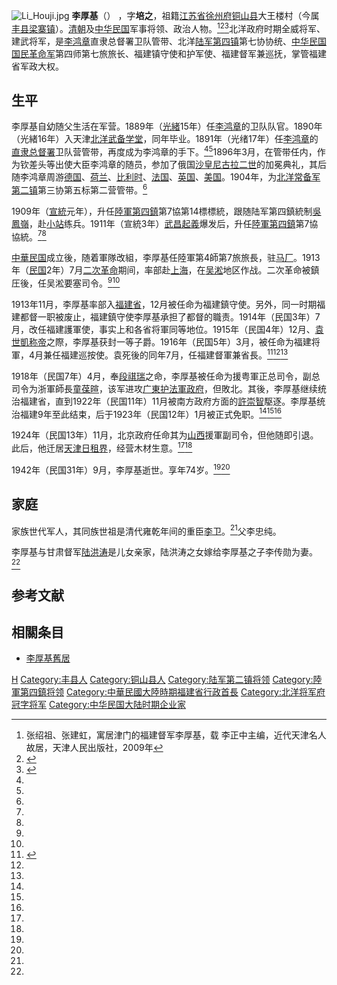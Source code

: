 {{Otheruses|other=名为李培之的其他人物|李培之}}
[[File:Li_Houji.jpg|thumb]]
'''李厚基'''（{{bd|1869年||1942年|9月}}） ，字'''培之'''，祖籍[[江苏省|江苏省]][[徐州府|徐州府]][[铜山县_(清朝)|铜山县]]大王楼村（今属[[丰县|丰县]][[梁寨镇|梁寨镇]]）。[[清朝|清朝]]及[[中华民国|中华民国]]军事将领、政治人物。<ref name=zhang>张绍祖、张建虹，寓居津门的福建督军李厚基，载 李正中主编，近代天津名人故居，天津人民出版社，2009年</ref><ref name=lai>{{Cite book<!--|和書-->|author = 来新夏等|title = 北洋軍閥史 下冊|year = 2000|publisher = [[南開大学|南開大学]]出版社|isbn = 7-310-01517-7}}</ref><ref name=xu>{{Cite book<!--|和書-->|author = 徐友春主編|title = 民国人物大辞典 増訂版|year = 2007|publisher = 河北人民出版社|isbn = 978-7-202-03014-1}}</ref>北洋政府时期全威将军、建武将军，是[[李鸿章|李鸿章]]直隶总督署卫队管带、北洋[[陆军第四镇|陆军第四镇]]第七协协统、[[中華民國國民革命軍|中华民国国民革命军]]第四师第七旅旅长、福建镇守使和护军使、福建督军兼巡抚，掌管福建省军政大权。

==生平==
李厚基自幼随父生活在军营。1889年（[[光緒|光緒]]15年）任[[李鸿章|李鸿章]]的卫队队官。1890年（光緒16年）入天津[[北洋武备学堂|北洋武备学堂]]，同年毕业。1891年（光绪17年）任[[李鸿章|李鸿章]]的[[直隶总督署|直隶总督署]]卫队营管带，再度成为李鸿章的手下。<ref name=lai/><ref name=xu/>1896年3月，在管带任内，作为钦差头等出使大臣李鸿章的随员，参加了俄国[[沙皇|沙皇]][[尼古拉二世|尼古拉二世]]的加冕典礼，其后随李鸿章周游[[德国|德国]]、[[荷兰|荷兰]]、[[比利时|比利时]]、[[法国|法国]]、[[英国|英国]]、[[美国|美国]]。1904年，为[[北洋常备军第二镇|北洋常备军第二镇]]第三协第五标第二营管带。<ref name=zhang/>

1909年（[[宣統|宣統]]元年），升任[[陸軍第四鎮|陸軍第四鎮]]第7協第14標標統，跟随陆军第四鎮統制[[吳鳳嶺|吳鳳嶺]]，赴[[津南区|小站]]练兵。1911年（宣統3年）[[武昌起義|武昌起義]]爆发后，升任[[陸軍第四鎮|陸軍第四鎮]]第7協協統。<ref name=lai/><ref name=xu/>

[[中華民国|中華民国]]成立後，随着軍隊改組，李厚基任陸軍第4師第7旅旅長，驻[[马厂|马厂]]。1913年（[[民国紀元|民国]]2年）7月[[二次革命|二次革命]]期间，率部赴[[上海市|上海]]，在[[吴淞区|吴淞]]地区作战。二次革命被鎮圧後，任吴淞要塞司令。<ref name=lai/><ref name=xu/>

1913年11月，李厚基率部入[[福建省_(中華民国)|福建省]]，12月被任命为福建鎮守使。另外，同一时期福建都督一职被废止，福建鎮守使李厚基承担了都督的職责。1914年（民国3年）7月，改任福建護軍使，事实上和各省将軍同等地位。1915年（民国4年）12月、[[袁世凱称帝|袁世凱称帝]]之際，李厚基获封一等子爵。1916年（民国5年）3月，被任命为福建将軍，4月兼任福建巡按使。袁死後的同年7月，任福建督軍兼省長。<ref name=liu>{{Cite book<!--|和書-->|author = 劉寿林等編|title = 民国職官年表|year = 1995|publisher = [[中華書局|中華書局]]|isbn = 7-101-01320-1}}</ref><ref name=lai/><ref name=xu/>

1918年（民国7年）4月，奉[[段祺瑞|段祺瑞]]之命，李厚基被任命为援粤軍正总司令，副总司令为浙軍師長[[童葆暄|童葆暄]]，该军进攻[[广東省_(中華民国)|广東]][[护法軍政府|护法軍政府]]，但敗北。其後，李厚基继续统治福建省，直到1922年（民国11年）11月被南方政府方面的[[許崇智|許崇智]]駆逐。李厚基统治福建9年至此结束，后于1923年（民国12年）1月被正式免职。<ref name=liu/><ref name=lai/><ref name=xu/>

1924年（民国13年）11月，北京政府任命其为[[山西省_(中華民国)|山西]]援軍副司令，但他随即引退。此后，他迁居[[天津日租界|天津日租界]]，经营木材生意。<ref name=lai/><ref name=xu/>

1942年（民国31年）9月，李厚基逝世。享年74岁。<ref name=lai/><ref name=xu/>

==家庭==
家族世代军人，其同族世祖是清代雍乾年间的重臣[[李卫|李卫]]。<ref name=zhang/>父李忠纯。

李厚基与甘肃督军[[陆洪涛|陆洪涛]]是儿女亲家，陆洪涛之女嫁给李厚基之子李传勋为妻。<ref name=zhang/>

==参考文献==
{{Reflist|2}}

==相關条目==
*[[李厚基舊居|李厚基舊居]]

{{福建行政长官}}

{{Authority control}}

{{DEFAULTSORT:Li李}}
[[Category:李姓|H]]
[[Category:丰县人|Category:丰县人]]
[[Category:铜山县人|Category:铜山县人]]
[[Category:陆军第二镇将领|Category:陆军第二镇将领]]
[[Category:陸軍第四鎮将领|Category:陸軍第四鎮将领]]
[[Category:中華民國大陸時期福建省行政首長|Category:中華民國大陸時期福建省行政首長]]
[[Category:北洋将军府冠字将军|Category:北洋将军府冠字将军]]
[[Category:中华民国大陆时期企业家|Category:中华民国大陆时期企业家]]